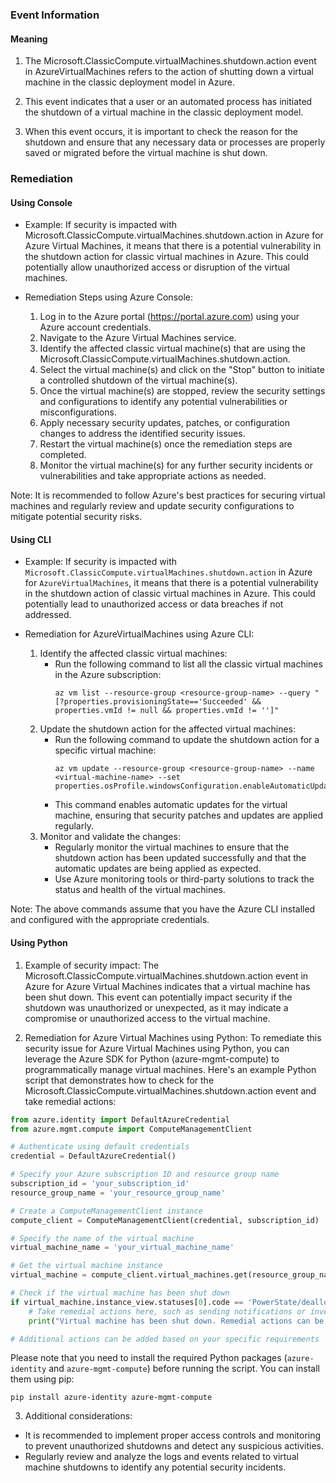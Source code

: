 
### Event Information

#### Meaning

1. The Microsoft.ClassicCompute.virtualMachines.shutdown.action event in AzureVirtualMachines refers to the action of shutting down a virtual machine in the classic deployment model in Azure.

2. This event indicates that a user or an automated process has initiated the shutdown of a virtual machine in the classic deployment model.

3. When this event occurs, it is important to check the reason for the shutdown and ensure that any necessary data or processes are properly saved or migrated before the virtual machine is shut down.

### Remediation

#### Using Console

- Example: If security is impacted with Microsoft.ClassicCompute.virtualMachines.shutdown.action in Azure for Azure Virtual Machines, it means that there is a potential vulnerability in the shutdown action for classic virtual machines in Azure. This could potentially allow unauthorized access or disruption of the virtual machines.

- Remediation Steps using Azure Console:
  1. Log in to the Azure portal (https://portal.azure.com) using your Azure account credentials.
  2. Navigate to the Azure Virtual Machines service.
  3. Identify the affected classic virtual machine(s) that are using the Microsoft.ClassicCompute.virtualMachines.shutdown.action.
  4. Select the virtual machine(s) and click on the "Stop" button to initiate a controlled shutdown of the virtual machine(s).
  5. Once the virtual machine(s) are stopped, review the security settings and configurations to identify any potential vulnerabilities or misconfigurations.
  6. Apply necessary security updates, patches, or configuration changes to address the identified security issues.
  7. Restart the virtual machine(s) once the remediation steps are completed.
  8. Monitor the virtual machine(s) for any further security incidents or vulnerabilities and take appropriate actions as needed.

Note: It is recommended to follow Azure's best practices for securing virtual machines and regularly review and update security configurations to mitigate potential security risks.

#### Using CLI

- Example: If security is impacted with `Microsoft.ClassicCompute.virtualMachines.shutdown.action` in Azure for `AzureVirtualMachines`, it means that there is a potential vulnerability in the shutdown action of classic virtual machines in Azure. This could potentially lead to unauthorized access or data breaches if not addressed.

- Remediation for AzureVirtualMachines using Azure CLI:
  1. Identify the affected classic virtual machines: 
     - Run the following command to list all the classic virtual machines in the Azure subscription:
       ```
       az vm list --resource-group <resource-group-name> --query "[?properties.provisioningState=='Succeeded' && properties.vmId != null && properties.vmId != '']"
       ```
  2. Update the shutdown action for the affected virtual machines:
     - Run the following command to update the shutdown action for a specific virtual machine:
       ```
       az vm update --resource-group <resource-group-name> --name <virtual-machine-name> --set properties.osProfile.windowsConfiguration.enableAutomaticUpdates=true
       ```
     - This command enables automatic updates for the virtual machine, ensuring that security patches and updates are applied regularly.
  3. Monitor and validate the changes:
     - Regularly monitor the virtual machines to ensure that the shutdown action has been updated successfully and that the automatic updates are being applied as expected.
     - Use Azure monitoring tools or third-party solutions to track the status and health of the virtual machines.

Note: The above commands assume that you have the Azure CLI installed and configured with the appropriate credentials.

#### Using Python

1. Example of security impact: The Microsoft.ClassicCompute.virtualMachines.shutdown.action event in Azure for Azure Virtual Machines indicates that a virtual machine has been shut down. This event can potentially impact security if the shutdown was unauthorized or unexpected, as it may indicate a compromise or unauthorized access to the virtual machine.

2. Remediation for Azure Virtual Machines using Python: To remediate this security issue for Azure Virtual Machines using Python, you can leverage the Azure SDK for Python (azure-mgmt-compute) to programmatically manage virtual machines. Here's an example Python script that demonstrates how to check for the Microsoft.ClassicCompute.virtualMachines.shutdown.action event and take remedial actions:

```python
from azure.identity import DefaultAzureCredential
from azure.mgmt.compute import ComputeManagementClient

# Authenticate using default credentials
credential = DefaultAzureCredential()

# Specify your Azure subscription ID and resource group name
subscription_id = 'your_subscription_id'
resource_group_name = 'your_resource_group_name'

# Create a ComputeManagementClient instance
compute_client = ComputeManagementClient(credential, subscription_id)

# Specify the name of the virtual machine
virtual_machine_name = 'your_virtual_machine_name'

# Get the virtual machine instance
virtual_machine = compute_client.virtual_machines.get(resource_group_name, virtual_machine_name)

# Check if the virtual machine has been shut down
if virtual_machine.instance_view.statuses[0].code == 'PowerState/deallocated':
    # Take remedial actions here, such as sending notifications or investigating the shutdown event
    print("Virtual machine has been shut down. Remedial actions can be taken.")

# Additional actions can be added based on your specific requirements

```

Please note that you need to install the required Python packages (`azure-identity` and `azure-mgmt-compute`) before running the script. You can install them using pip:

```
pip install azure-identity azure-mgmt-compute
```

3. Additional considerations:
- It is recommended to implement proper access controls and monitoring to prevent unauthorized shutdowns and detect any suspicious activities.
- Regularly review and analyze the logs and events related to virtual machine shutdowns to identify any potential security incidents.

